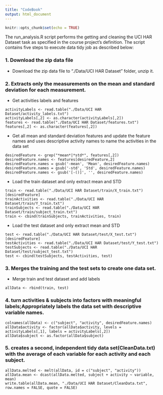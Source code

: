 ```yaml
---
title: "CodeBook"
output: html_document
---
```


```r
knitr::opts_chunk$set(echo = TRUE)
```

The run_analysis.R script performs the getting and cleaning the UCI HAR Dataset task as specified in the course project's definition. The script contains five steps to execute data tidy job as described below:

### 1. Download the zip data file

- Download the zip data file to "./Data/UCI HAR Dataset" folder, unzip it.

### 2. Extracts only the measurements on the mean and standard deviation for each measurement.

- Get activities labels and features
```
activityLabels <- read.table("./Data/UCI HAR Dataset/activity_labels.txt")
activityLabels[,2] <- as.character(activityLabels[,2])
features <- read.table("./Data/UCI HAR Dataset/features.txt")
features[,2] <- as.character(features[,2])
```
- Get all mean and standard deviation features and update the feature names and uses descriptive activity names to name the activities in the data set
```
desiredFeature <- grep("*mean*|*std*", features[,2])
desiredFeature.names <- features[desiredFeature,2]
desiredFeature.names = gsub('-mean', 'Mean', desiredFeature.names)
desiredFeature.names = gsub('-std', 'Std', desiredFeature.names)
desiredFeature.names <- gsub('[-()]', '', desiredFeature.names)
```
- Load the train dataset and only extract mean and STD  
```
train <- read.table("./Data/UCI HAR Dataset/train/X_train.txt")[desiredFeature]
trainActivities <- read.table("./Data/UCI HAR Dataset/train/Y_train.txt")
trainSubjects <- read.table("./Data/UCI HAR Dataset/train/subject_train.txt")
train <- cbind(trainSubjects, trainActivities, train)
```
- Load the test dataset and only extract mean and STD
```
test <- read.table("./Data/UCI HAR Dataset/test/X_test.txt")[desiredFeature]
testActivities <- read.table("./Data/UCI HAR Dataset/test/Y_test.txt")
testSubjects <- read.table("./Data/UCI HAR Dataset/test/subject_test.txt")
test <- cbind(testSubjects, testActivities, test)
```
### 3. Merges the training and the test sets to create one data set.
- Merge train and test dataset and add labels
```
allData <- rbind(train, test)
```
### 4. turn activities & subjects into factors with meaningful labels;Appropriately labels the data set with descriptive variable names. 
```
colnames(allData) <- c("subject", "activity", desiredFeature.names)
allData$activity <- factor(allData$activity, levels = activityLabels[,1], labels = activityLabels[,2])
allData$subject <- as.factor(allData$subject)
```
### 5. creates a second, independent tidy data set(CleanData.txt) with the average of each variable for each activity and each subject.
```
allData.melted <- melt(allData, id = c("subject", "activity"))
allData.mean <- dcast(allData.melted, subject + activity ~ variable, mean)
write.table(allData.mean, "./Data/UCI HAR Dataset/CleanData.txt", row.names = FALSE, quote = FALSE)
```